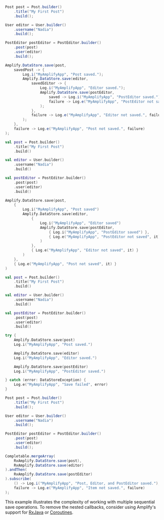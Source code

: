<BlockSwitcher>
<Block name="Java">

```java
Post post = Post.builder()
    .title("My First Post")
    .build();

User editor = User.builder()
    .username("Nadia")
    .build();

PostEditor postEditor = PostEditor.builder()
    .post(post)
    .user(editor)
    .build();

Amplify.DataStore.save(post,
    savedPost -> {
        Log.i("MyAmplifyApp", "Post saved.");
        Amplify.DataStore.save(editor,
            savedEditor -> {
                Log.i("MyAmplifyApp", "Editor saved.");
                Amplify.DataStore.save(postEditor,
                    saved -> Log.i("MyAmplifyApp", "PostEditor saved."),
                    failure -> Log.e("MyAmplifyApp", "PostEditor not saved.", failure)
                );
            },
            failure -> Log.e("MyAmplifyApp", "Editor not saved.", failure)
        );
    },
    failure -> Log.e("MyAmplifyApp", "Post not saved.", failure)
);
```

</Block>
<Block name="Kotlin - Callbacks">

```kotlin
val post = Post.builder()
    .title("My First Post")
    .build()

val editor = User.builder()
    .username("Nadia")
    .build()

val postEditor = PostEditor.builder()
    .post(post)
    .user(editor)
    .build()

Amplify.DataStore.save(post,
    {
        Log.i("MyAmplifyApp", "Post saved")
        Amplify.DataStore.save(editor,
            {
                Log.i("MyAmplifyApp", "Editor saved")
                Amplify.DataStore.save(postEditor,
                    { Log.i("MyAmplifyApp", "PostEditor saved") },
                    { Log.e("MyAmplifyApp", "PostEditor not saved", it) }
                )
            },
            { Log.e("MyAmplifyApp", "Editor not saved", it) }
        )
    },
    { Log.e("MyAmplifyApp", "Post not saved", it) }
)
```

</Block>
<Block name="Kotlin - Coroutines">

```kotlin
val post = Post.builder()
    .title("My First Post")
    .build()

val editor = User.builder()
    .username("Nadia")
    .build()

val postEditor = PostEditor.builder()
    .post(post)
    .user(editor)
    .build()

try {
    Amplify.DataStore.save(post)
    Log.i("MyAmplifyApp", "Post saved.")

    Amplify.DataStore.save(editor)
    Log.i("MyAmplifyApp", "Editor saved.")

    Amplify.DataStore.save(postEditor)
    Log.i("MyAmplifyApp", "PostEditor saved.")

} catch (error: DataStoreException) {
    Log.e("MyAmplifyApp", "Save failed", error)
}
```

</Block>
<Block name="RxJava">

```java
Post post = Post.builder()
    .title("My First Post")
    .build();

User editor = User.builder()
    .username("Nadia")
    .build();

PostEditor postEditor = PostEditor.builder()
    .post(post)
    .user(editor)
    .build();

Completable.mergeArray(
    RxAmplify.DataStore.save(post),
    RxAmplify.DataStore.save(editor)
).andThen(
    RxAmplify.DataStore.save(postEditor)
).subscribe(
    () -> Log.i("MyAmplifyApp", "Post, Editor, and PostEditor saved."),
    failure -> Log.e("MyAmplifyApp", "Item not saved.", failure)
);
```

</Block>
</BlockSwitcher>

<Callout>

This example illustrates the complexity of working with multiple sequential save operations. To remove the nested callbacks, consider using Amplify's support for [RxJava](/[platform]/start/project-setup/rxjava/) or [Coroutines](/[platform]/start/project-setup/kotlin-coroutines/).

</Callout>
